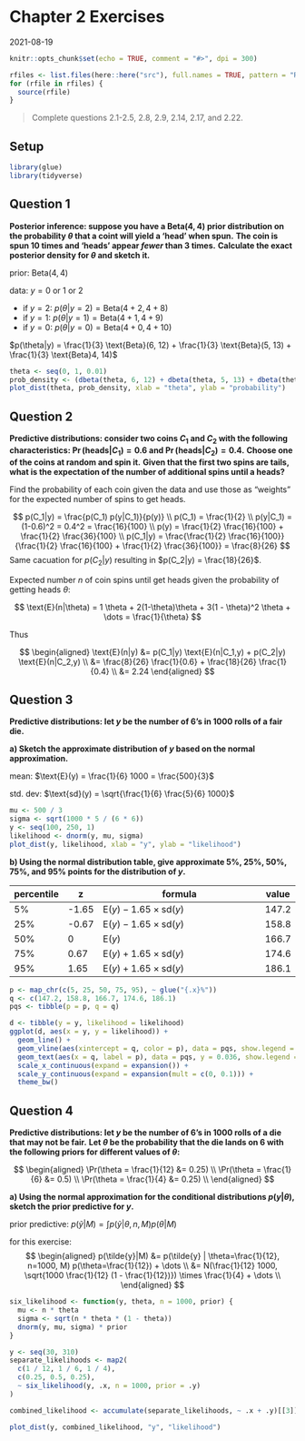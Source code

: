 # Chapter 2 Exercises

2021-08-19

```r
knitr::opts_chunk$set(echo = TRUE, comment = "#>", dpi = 300)

rfiles <- list.files(here::here("src"), full.names = TRUE, pattern = "R$")
for (rfile in rfiles) {
  source(rfile)
}
```

> Complete questions 2.1-2.5, 2.8, 2.9, 2.14, 2.17, and 2.22.

## Setup

```r
library(glue)
library(tidyverse)
```


## Question 1

**Posterior inference: suppose you have a $\text{Beta}(4,4)$ prior distribution on the probability $\theta$ that a coint will yield a 'head' when spun.**
**The coin is spun 10 times and 'heads' appear *fewer* than 3 times.**
**Calculate the exact posterior density for $\theta$ and sketch it.**

prior: $\text{Beta}(4,4)$

data: $y = 0 \text{ or } 1 \text{ or } 2$

- if $y=2$: $p(\theta | y=2) = \text{Beta}(4+2, 4+8)$
- if $y=1$: $p(\theta | y=1) = \text{Beta}(4+1, 4+9)$
- if $y=0$: $p(\theta | y=0) = \text{Beta}(4+0, 4+10)$

$p(\theta|y) = \frac{1}{3} \text{Beta}(6, 12) + \frac{1}{3} \text{Beta}(5, 13) + \frac{1}{3} \text{Beta}4, 14)$

```r
theta <- seq(0, 1, 0.01)
prob_density <- (dbeta(theta, 6, 12) + dbeta(theta, 5, 13) + dbeta(theta, 4, 14)) / 3
plot_dist(theta, prob_density, xlab = "theta", ylab = "probability")
```

## Question 2

**Predictive distributions: consider two coins $C_1$ and $C_2$ with the following characteristics: $\Pr(\text{heads} | C_1) = 0.6$ and $\Pr(\text{heads} | C_2) = 0.4$.**
**Choose one of the coins at random and spin it.**
**Given that the first two spins are tails, what is the expectation of the number of additional spins until a heads?**

Find the probability of each coin given the data and use those as "weights" for the expected number of spins to get heads.

$$
p(C_1|y) = \frac{p(C_1) p(y|C_1)}{p(y)} \\
p(C_1) = \frac{1}{2} \\
p(y|C_1) = (1-0.6)^2 = 0.4^2 = \frac{16}{100} \\
p(y) =  \frac{1}{2} \frac{16}{100} + \frac{1}{2} \frac{36}{100} \\
p(C_1|y) = \frac{\frac{1}{2} \frac{16}{100}}{\frac{1}{2} \frac{16}{100} + \frac{1}{2} \frac{36}{100}} = \frac{8}{26}
$$
Same cacuation for $p(C_2|y)$ resulting in $p(C_2|y) = \frac{18}{26}$.

Expected number $n$ of coin spins until get heads given the probability of getting heads $\theta$:

$$
\text{E}(n|\theta) = 1 \theta + 2(1-\theta)\theta + 3(1 - \theta)^2 \theta + \dots = \frac{1}{\theta}
$$

Thus

$$
\begin{aligned}
\text{E}(n|y) &= p(C_1|y) \text{E}(n|C_1,y) + p(C_2|y) \text{E}(n|C_2,y) \\
&= \frac{8}{26} \frac{1}{0.6} + \frac{18}{26} \frac{1}{0.4} \\
&= 2.24
\end{aligned}
$$

## Question 3

**Predictive distributions: let $y$ be the number of 6's in 1000 rolls of a fair die.**

**a) Sketch the approximate distribution of $y$ based on the normal approximation.**

mean: $\text{E}(y) = \frac{1}{6} 1000 = \frac{500}{3}$

std. dev: $\text{sd}(y) = \sqrt{\frac{1}{6} \frac{5}{6} 1000}$

```r
mu <- 500 / 3
sigma <- sqrt(1000 * 5 / (6 * 6))
y <- seq(100, 250, 1)
likelihood <- dnorm(y, mu, sigma)
plot_dist(y, likelihood, xlab = "y", ylab = "likelihood")
```

**b) Using the normal distribution table, give approximate 5%, 25%, 50%, 75%, and 95% points for the distribution of $y$.**

| percentile |     z |                                  formula | value |
|------------|-------|------------------------------------------|-------|
|         5% | -1.65 | $\text{E}(y) - 1.65 \times \text{sd}(y)$ | 147.2 |
|        25% | -0.67 | $\text{E}(y) - 1.65 \times \text{sd}(y)$ | 158.8 |
|        50% |     0 |                            $\text{E}(y)$ | 166.7 |
|        75% |  0.67 | $\text{E}(y) + 1.65 \times \text{sd}(y)$ | 174.6 |
|        95% |  1.65 | $\text{E}(y) + 1.65 \times \text{sd}(y)$ | 186.1 |

```r
p <- map_chr(c(5, 25, 50, 75, 95), ~ glue("{.x}%"))
q <- c(147.2, 158.8, 166.7, 174.6, 186.1)
pqs <- tibble(p = p, q = q)

d <- tibble(y = y, likelihood = likelihood)
ggplot(d, aes(x = y, y = likelihood)) +
  geom_line() +
  geom_vline(aes(xintercept = q, color = p), data = pqs, show.legend = FALSE) +
  geom_text(aes(x = q, label = p), data = pqs, y = 0.036, show.legend = FALSE) +
  scale_x_continuous(expand = expansion()) +
  scale_y_continuous(expand = expansion(mult = c(0, 0.1))) +
  theme_bw()
```

## Question 4

**Predictive distributions: let $y$ be the number of 6's in 1000 rolls of a die that may not be fair.**
**Let $\theta$ be the probability that the die lands on 6 with the following priors for different values of $\theta$:**

$$
\begin{aligned}
\Pr(\theta = \frac{1}{12} &= 0.25) \\
\Pr(\theta = \frac{1}{6} &= 0.5) \\
\Pr(\theta = \frac{1}{4} &= 0.25) \\
\end{aligned}
$$

**a) Using the normal approximation for the conditional distributions $p(y|\theta)$, sketch the prior predictive for $y$.**

prior predictive: $p(\tilde{y}|M) = \int p(\tilde{y}|\theta, n, M) p(\theta|M)$

for this exercise:
$$
\begin{aligned}
p(\tilde{y}|M) &= p(\tilde{y} | \theta=\frac{1}{12}, n=1000, M) p(\theta=\frac{1}{12}) + \dots \\
&= N(\frac{1}{12} 1000, \sqrt{1000 \frac{1}{12} (1 - \frac{1}{12})}) \times \frac{1}{4} + \dots \\
\end{aligned}
$$
```r
six_likelihood <- function(y, theta, n = 1000, prior) {
  mu <- n * theta
  sigma <- sqrt(n * theta * (1 - theta))
  dnorm(y, mu, sigma) * prior
}

y <- seq(30, 310)
separate_likelihoods <- map2(
  c(1 / 12, 1 / 6, 1 / 4),
  c(0.25, 0.5, 0.25),
  ~ six_likelihood(y, .x, n = 1000, prior = .y)
)

combined_likelihood <- accumulate(separate_likelihoods, ~ .x + .y)[[3]]

plot_dist(y, combined_likelihood, "y", "likelihood")
```
